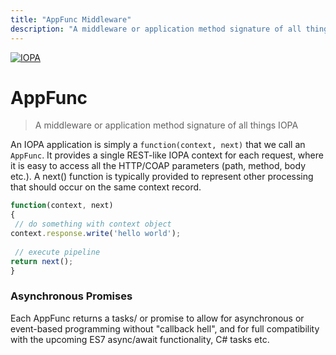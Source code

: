 ```yaml
---
title: "AppFunc Middleware"
description: "A middleware or application method signature of all things IOPA"
---
```

[![IOPA](/iopa.png)](https://iopa.io)
# AppFunc
> A middleware or application method signature of all things IOPA

An IOPA application is simply a `function(context, next)` that we call an `AppFunc`.  It provides a single REST-like IOPA context for each request, where it is easy to access all the HTTP/COAP parameters  (path, method, body etc.).    A next() function is typically provided to represent other processing that should occur on the same context record.

```js
function(context, next) 
{
 // do something with context object
context.response.write('hello world');
     
 // execute pipeline
return next();
}
```


### Asynchronous Promises

Each AppFunc returns a tasks/ or promise to allow for asynchronous or event-based programming without "callback hell", and for full compatibility with the upcoming ES7 async/await functionality, C# tasks etc.